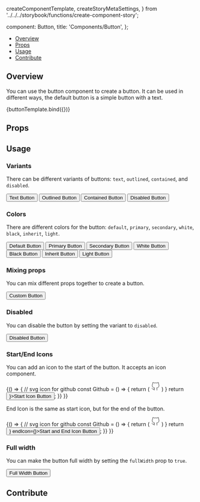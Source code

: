   createComponentTemplate,
  createStoryMetaSettings,
} from '../../../storybook/functions/create-component-story';

  component: Button,
  title: 'Components/Button',
};

<Meta title="Components/Button" component={Button} />


<Heading title="Button" componentRelativePath="Button/Button.jsx"/>

- [Overview](#overview)
- [Props](#props)
- [Usage](#usage)
- [Contribute](#contribute)


## Overview

You can use the button component to create a button. It can be used in different ways, the default
button is a simple button with a text.

<Canvas>
  <Story name="Overview"
         args={{children: "Button", color:"default"}}>
    {buttonTemplate.bind({})}
  </Story>
</Canvas>

## Props

<ArgsTable of={Button} />

## Usage
### Variants
There can be different variants of buttons: `text`, `outlined`,
`contained`, and `disabled`.


<Canvas>
  <Story name="Variants" >
    <div className="flex space-x-2">
      <Button variant="text">Text Button</Button>
      <Button variant="outlined">Outlined Button</Button>
      <Button variant="contained">Contained Button</Button>
      <Button variant="disabled">Disabled Button</Button>
    </div>
  </Story>
</Canvas>


### Colors
There are different colors for the button: `default`, `primary`, `secondary`, `white`, `black`, `inherit`, `light`.


<Canvas>
  <Story name="Colors" >
    <div className="flex space-x-2">
      <Button color="default">Default Button</Button>
      <Button color="primary">Primary Button</Button>
      <Button color="secondary">Secondary Button</Button>
      <Button color="white">White Button</Button>
      <Button color="black">Black Button</Button>
      <Button color="inherit">Inherit Button</Button>
      <Button color="light">Light Button</Button>
    </div>
  </Story>
</Canvas>

### Mixing props
You can mix different props together to create a button.

<Canvas>
  <Story name="Custom" >
      <Button color="secondary" variant="outlined">Custom Button</Button>
  </Story>
</Canvas>

### Disabled
You can disable the button by setting the variant to `disabled`.

<Canvas>
  <Story name="Disabled" >
      <Button variant="disabled">Disabled Button</Button>
  </Story>
</Canvas>


### Start/End Icons
You can add an icon to the start of the button. It accepts an icon component.


<Canvas>
  <Story name="Start Icon" >
      {() => {
        // svg icon for github
        const Github = () => {
          return (
            <svg
              xmlns="http://www.w3.org/2000/svg"
              width="24"
              height="24"
              viewBox="0 0 24 24"
              fill="none"
              stroke="currentColor"
              strokeWidth="2"
              strokeLinecap="round"
              strokeLinejoin="round"
              className="feather feather-github"
            >
              <path d="M9 19c-5 1.5-5-2.5-7-3m14 6v-3.87a3.37 3.37 0 0 0-.94-2.61c3.14-.35 6.44-1.54 6.44-7A5.44 5.44 0 0 0 20 4.77 5.07 5.07 0 0 0 19.91 1S18.73.65 16 2.48a13.38 13.38 0 0 0-7 0C6.27.65 5.09 1 5.09 1A5.07 5.07 0 0 0 5 4.77a5.44 5.44 0 0 0-1.5 3.78c0 5.42 3.3 6.61 6.44 7A3.37 3.37 0 0 0 9 18.13V22"></path>
            </svg>
          )
        }
        return <Button startIcon={<Github />}>Start Icon Button</Button>;
      }}
    }}
  </Story>
</Canvas>

End Icon is the same as start icon, but for the end of the button.


<Canvas>
  <Story name="End Icon" >
      {() => {
        // svg icon for github
        const Github = () => {
          return (
            <svg
              xmlns="http://www.w3.org/2000/svg"
              width="24"
              height="24"
              viewBox="0 0 24 24"
              fill="none"
              stroke="currentColor"
              strokeWidth="2"
              strokeLinecap="round"
              strokeLinejoin="round"
              className="feather feather-github"
            >
              <path d="M9 19c-5 1.5-5-2.5-7-3m14 6v-3.87a3.37 3.37 0 0 0-.94-2.61c3.14-.35 6.44-1.54 6.44-7A5.44 5.44 0 0 0 20 4.77 5.07 5.07 0 0 0 19.91 1S18.73.65 16 2.48a13.38 13.38 0 0 0-7 0C6.27.65 5.09 1 5.09 1A5.07 5.07 0 0 0 5 4.77a5.44 5.44 0 0 0-1.5 3.78c0 5.42 3.3 6.61 6.44 7A3.37 3.37 0 0 0 9 18.13V22"></path>
            </svg>
          )
        }
        return <Button startIcon={<Github />} endIcon={<Github />}>Start and End Icon Button</Button>;
      }}
    }}
  </Story>
</Canvas>


### Full width
You can make the button full width by setting the `fullWidth` prop to `true`.

<Canvas>
  <Story name="Full Width" >
      <Button fullWidth color="secondary">Full Width Button</Button>
  </Story>
</Canvas>

## Contribute
<Footer componentRelativePath="Button/__stories__/button.stories.mdx"/>
